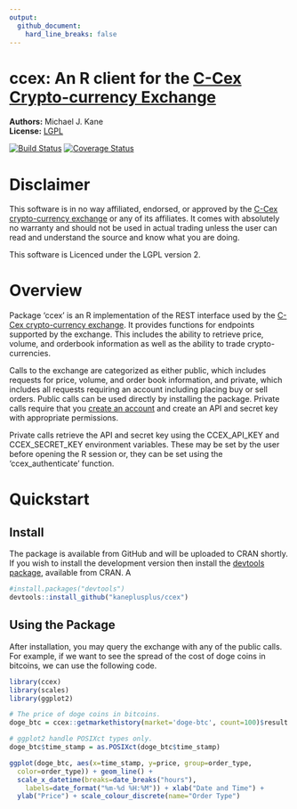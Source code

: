 ```yaml
---
output:
  github_document:
    hard_line_breaks: false
---
```

<!-- README.md is generated from README.Rmd. Please edit that file -->

ccex: An R client for the [C-Cex Crypto-currency Exchange](https://c-cex.com)
=====================================================

**Authors:** Michael J. Kane<br/>
**License:** [LGPL](https://opensource.org/licenses/LGPL-2.1)

[![Build Status](https://travis-ci.org/kaneplusplus/ccex.svg?branch=master)](https://travis-ci.org/kaneplusplus/ccex)
[![Coverage Status](https://coveralls.io/repos/github/kaneplusplus/ccex/badge.svg?branch=master)](https://coveralls.io/github/kaneplusplus/ccex?branch=master)

Disclaimer
===

This software is in no way affiliated, endorsed, or approved by the
[C-Cex crypto-currency exchange](https://c-cex.com/) or any of its affiliates. 
It comes with absolutely no warranty and should not be used in actual trading 
unless the user can read and understand the source and know what you are doing.

This software is Licenced under the LGPL version 2.

Overview
===

Package 'ccex' is an R implementation of the REST interface used by the [C-Cex
crypto-currency exchange](https://c-cex.com/). It provides functions 
for endpoints supported by the exchange. This includes the ability 
to retrieve price, volume, and orderbook information as well as the ability
to trade crypto-currencies.

Calls to the exchange are categorized as either public, which includes 
requests for price, volume, and order book information, and private, which 
includes all requests requiring an account including placing buy or sell 
orders. Public calls can be used directly by installing the package. 
Private calls require that you 
[create an account](https://c-cex.com/?id=reg) and create an API and secret 
key with appropriate permissions.

Private calls retrieve the API and secret key using the CCEX_API_KEY and 
CCEX_SECRET_KEY environment variables. These may be set by the user before 
opening the R session or, they can be set using the 'ccex_authenticate' 
function.

Quickstart
===

Install
---

The package is available from GitHub and will be uploaded to CRAN
shortly. If you wish to install the development version then install the 
[devtools package](https://CRAN.R-project.org/package=devtools), available 
from CRAN. A 

```r
#install.packages("devtools")
devtools::install_github("kaneplusplus/ccex")
```

Using the Package
---

After installation, you may query the exchange with any of the public
calls. For example, if we want to see the spread of the cost of doge 
coins in bitcoins, we can use the following code.

```r
library(ccex)
library(scales)
library(ggplot2)

# The price of doge coins in bitcoins.
doge_btc = ccex::getmarkethistory(market='doge-btc', count=100)$result

# ggplot2 handle POSIXct types only.
doge_btc$time_stamp = as.POSIXct(doge_btc$time_stamp)

ggplot(doge_btc, aes(x=time_stamp, y=price, group=order_type, 
  color=order_type)) + geom_line() + 
  scale_x_datetime(breaks=date_breaks("hours"), 
    labels=date_format("%m-%d %H:%M")) + xlab("Date and Time") +
  ylab("Price") + scale_colour_discrete(name="Order Type")
```

[](inst/doc/README_files/figure-markdown_github-hard_line_breaks/unnamed-chunk-2-1.png)
